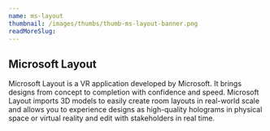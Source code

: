 ```yaml
---
name: ms-layout
thumbnail: /images/thumbs/thumb-ms-layout-banner.png
readMoreSlug:
---
```


## Microsoft Layout

Microsoft Layout is a VR application developed by Microsoft. It brings designs from concept to completion with confidence and speed. Microsoft Layout imports 3D models to easily create room layouts in real-world scale and allows you to experience designs as high-quality holograms in physical space or virtual reality and edit with stakeholders in real time.
